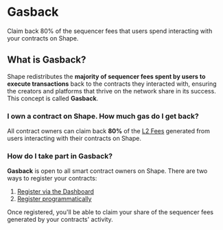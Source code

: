 # Gasback

Claim back 80% of the sequencer fees that users spend interacting with your contracts on Shape.

## What is Gasback?

Shape redistributes the **majority of sequencer fees spent by users to execute transactions** back to the contracts they interacted with, ensuring the creators and platforms that thrive on the network share in its success. This concept is called **Gasback**.

### I own a contract on Shape. How much gas do I get back?

All contract owners can claim back **80%** of the [L2 Fees](/building-on-shape/transaction-fees) generated from users interacting with their contracts on Shape.

### How do I take part in Gasback?

**Gasback** is open to all smart contract owners on Shape. There are two ways to register your contracts:

1. [Register via the Dashboard](/tutorials/registering-your-contract-for-gasback/registering-via-the-dashboard)
2. [Register programmatically](/tutorials/registering-your-contract-for-gasback/registering-programmatically)

Once registered, you'll be able to claim your share of the sequencer fees generated by your contracts' activity.

<RegisterGasbackCallout />
